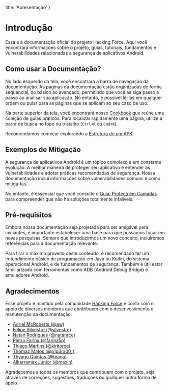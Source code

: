   title: 'Apresentação'
}

# Introdução
Essa é a documentação oficial do projeto Hacking Force. Aqui você encontrará informações sobre o projeto, guias, tutoriais, fundamentos e vulnerabilidades relacionadas a segurança de aplicativos Android.

## Como usar a Documentação?
No lado esquerdo da tela, você encontrará a barra de navegação da documentação. As páginas da documentação estão organizadas de forma sequencial, do básico ao avançado, permitindo que você as siga passo a passo ao analisar sua aplicação. No entanto, é possível lê-las em qualquer ordem ou pular para as páginas que se aplicam ao seu caso de uso.

Na parte superior da tela, você encontrará nosso [Cookbook](/cookbook) que reúne uma coleção de guias práticos. Para localizar rapidamente uma página, utilize a barra de busca no topo ou o atalho (`Ctrl+K` ou `Cmd+K`).

Recomendamos começar explorando a [Estrutura de um APK](foundations/apk-structure).

## Exemplos de Mitigação
A segurança de aplicativos Android é um tópico complexo e em constante evolução. A melhor maneira de proteger seu aplicativo é entender as vulnerabilidades e adotar práticas recomendadas de segurança. Nossa documentação inclui informações sobre vulnerabilidades comuns e como mitigá-las.

No entanto, é essencial que você consulte o [Guia: Proteçã em Camadas](/guides/defense-in-depth) para compreender que não há soluções totalmente infalíveis.

## Pré-requisitos
Embora nossa documentação seja projetada para ser amigável para iniciantes, é importante estabelecer uma base para que possamos focar em novas pesquisas. Sempre que introduzirmos um novo conceito, incluiremos referências para a documentação relevante.

Para tirar o máximo proveito deste conteúdo, é recomendado ter um entendimento básico de programação em Java ou Kotlin, do sistema operacional Android, e de fundamentos de segurança. Também é útil estar familiarizado com ferramentas como ADB (Android Debug Bridge) e emuladores Android.

## Agradecimentos
Esse projeto é mantido pela comunidade [Hacking Force](https://discord.gg/Bn8YrdTsb9) e conta com o apoio de diversos membros que contribuem com o desenvolvimento e manutenção da documentação. 

- [Adriel McRoberts (@aw)](https://www.linkedin.com/in/adrielmcroberts/)
- [Felipe Silvestre (@silvestre)](https://www.linkedin.com/in/fellipe-silvestre/)
- [Natan Rodrigues (@natanrce)](https://www.linkedin.com/in/natanrce/)
- [Pietro Farina (@farina5p)](https://linkedin.com/in/pietro-frn/)
- [Thiago Martins (@kiritorce)](https://www.linkedin.com/in/thiagorce/)
- [Thomaz Matos (@p1p3rx00_)](https://www.linkedin.com/in/thomaz-piper/)
- [Thyago Quintas (@teaga)](https://www.linkedin.com/in/thyagoquintas/)
- [Alkarramax Junior (@maxin)](https://www.linkedin.com/in/alkarramax-junior/)

Agradecemos a todos os membros que contribuem com o projeto, seja através de correções, sugestões, traduções ou qualquer outra forma de apoio.
